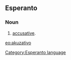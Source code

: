 ==Esperanto==
===Noun===
# [[accusative]].

[[eo:akuzativo]]
[[Category:Esperanto language]]
{{Universala Vortaro}}